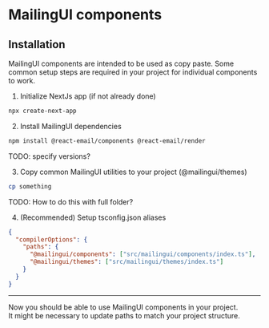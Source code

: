 # MailingUI components

## Installation

MailingUI components are intended to be used as copy paste. Some common setup steps are required in your project for individual components to work.

1. Initialize NextJs app (if not already done)

```bash
npx create-next-app
```

2. Install MailingUI dependencies

```bash
npm install @react-email/components @react-email/render
```

TODO: specify versions?

3. Copy common MailingUI utilities to your project (@mailingui/themes)

```bash
cp something
```

TODO: How to do this with full folder?

4. (Recommended) Setup tsconfig.json aliases

```json
{
  "compilerOptions": {
    "paths": {
      "@mailingui/components": ["src/mailingui/components/index.ts"],
      "@mailingui/themes": ["src/mailingui/themes/index.ts"]
    }
  }
}
```

---

Now you should be able to use MailingUI components in your project.  
It might be necessary to update paths to match your project structure.
